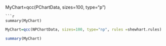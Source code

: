 MyChart=qcc(PChartData, sizes=100, type="p")
```
```r
summary(MyChart)
```
```r
MyChart=qcc(NPChartData, sizes=100, type="np", rules =shewhart.rules)
```
```r
summary(MyChart)
``` 
 


